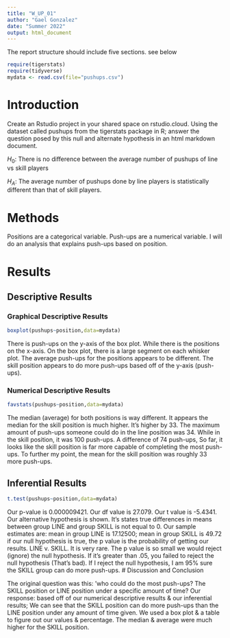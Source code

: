 ```yaml
---
title: "W_UP_01"
author: "Gael Gonzalez"
date: "Summer 2022"
output: html_document
---
```




The report structure should include five sections.  see below



```r
require(tigerstats)
require(tidyverse)
mydata <- read.csv(file="pushups.csv")
```

# Introduction

<!--In this section you explain what you are trying to show. Where did the data come from? What is the research or other question you are trying to answer?!-->

Create an Rstudio project in your shared space on rstudio.cloud.  Using the dataset called pushups from the tigerstats package in R; answer the question posed by this null and alternate hypothesis in an html markdown document.

$H_0$: There is no difference between the average number of pushups of line vs skill players

$H_A$: The average number of pushups done by line players is statistically different than that of skill players.

# Methods

<!--Decide on your methods: use "variable analysis" or other appropriate descriptors. Make sure to choose at least one graphical method and at least one numerical method.!-->
Positions are a categorical variable. Push-ups are a numerical variable. I will do an analysis that explains push-ups based on position. 


# Results

<!--Divide this section into two sub-sections: One for your descriptive results and one for your inferential results.!-->

## Descriptive Results

### Graphical Descriptive Results

<!--Graphical results here. Make sure to show your code. Provide appropriate labels for axes, giving units if possible, and provide a good title for the graph, too. Use the graphical results to describe the patterns if any that exist in the data as focused toward the research question!-->
```r
boxplot(pushups~position,data=mydata)
```

There is push-ups on the y-axis of the box plot. While there is the positions on the x-axis. On the box plot, there is a large segment on each whisker plot. The average push-ups for the positions appears to be different. The skill position appears to do more push-ups based off of the y-axis (push-ups).

### Numerical Descriptive Results

```r
favstats(pushups~position,data=mydata)
```


The median (average) for both positions is way different. It appears the median for the skill position is much higher. It's higher by 33. The maximum amount of push-ups someone could do in the line position was 34. While in the skill position, it was 100 push-ups. A difference of 74 push-ups, So far, it looks like the skill position is far more capable of completing the most push-ups. To further my point, the mean for the skill position was roughly 33 more push-ups.
<!--Numerical results go here. Use the numerical results to describe the patterns if any that exist in the data as focused toward the research question!-->

## Inferential Results

<!--State hypothesis clearly. Make sure your discussion of the inferential test covers all the aspects that the test output produces, such as test statistic, p-value etc. Make a decision about the null hypothesis, explain the assumptions on which the selected test/procedure was based, and why the chosen procedure satisfys the assumptions and is appropriate to answer the research question!-->

```r
t.test(pushups~position,data=mydata)
```

Our p-value is 0.000009421. Our df value is 27.079. Our t value is -5.4341. Our alternative hypothesis is shown. It's states true differences in means between group LINE and group SKILL is not equal to 0. Our sample estimates are: mean in group LINE is 17.12500; mean in group SKILL is 49.72 if our null hypothesis is true, the p value is the probability of getting our results. LINE v. SKILL. It is very rare. The p value is so small we would reject (ignore) the null hypothesis. If it's greater than .05, you failed to reject the null hypothesis (That's bad). If I reject the null hypothesis, I am 95% sure the SKILL group can do more push-ups.
# Discussion and Conclusion

<!--Discussion and conclusion here. If you found a relationship be sure to consider whether the relationship occurs because one of the variavbles causes the other, or whether they perhasps are related for some other reason. Watch the chapter 6 videos from the GeorgeTown videos collection.!-->

The original question was this: 'who could do the most push-ups? The SKILL position or LINE position under a specific amount of time? Our response: based off of our numerical descriptive results & our inferential results; We can see that the SKILL position can do more push-ups than the LINE position under any amount of time given. We used a box plot & a table to figure out our values & percentage. The median & average were much higher for the SKILL position.